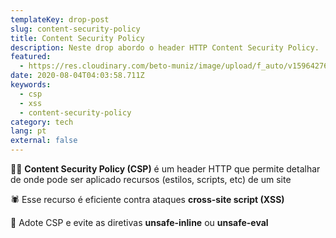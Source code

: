```yaml
---
templateKey: drop-post
slug: content-security-policy
title: Content Security Policy
description: Neste drop abordo o header HTTP Content Security Policy.
featured:
  - https://res.cloudinary.com/beto-muniz/image/upload/f_auto/v1596427689/csp_mvtpjb.png
date: 2020-08-04T04:03:58.711Z
keywords:
  - csp
  - xss
  - content-security-policy
category: tech
lang: pt
external: false
---
```


<Drop>

💂‍♀️ **Content Security Policy (CSP)** é um header HTTP que permite detalhar de onde pode ser aplicado recursos (estilos, scripts, etc) de um site

🕷 Esse recurso é eficiente contra ataques **cross-site script (XSS)**

👏 Adote CSP e evite as diretivas **unsafe-inline** ou **unsafe-eval**

</Drop>